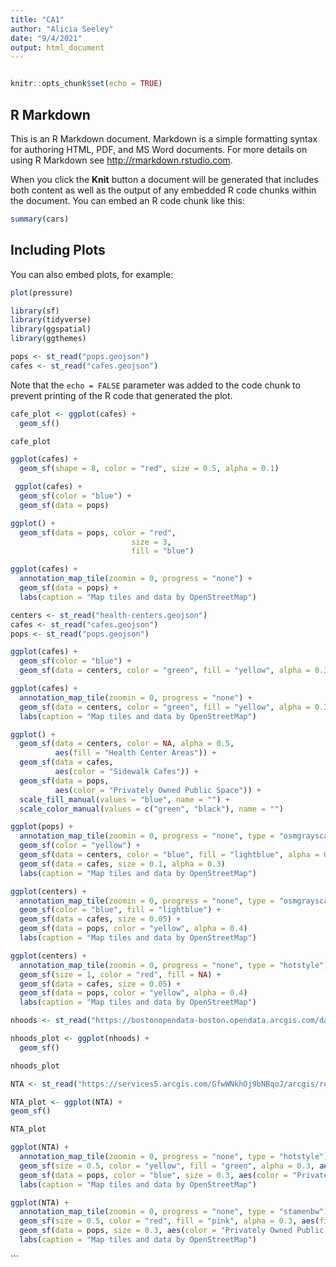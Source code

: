 ```yaml
---
title: "CA1"
author: "Alicia Seeley"
date: "9/4/2021"
output: html_document
---
```

```r

```

```r
knitr::opts_chunk$set(echo = TRUE)
```

## R Markdown

This is an R Markdown document. Markdown is a simple formatting syntax for authoring HTML, PDF, and MS Word documents. For more details on using R Markdown see <http://rmarkdown.rstudio.com>.

When you click the **Knit** button a document will be generated that includes both content as well as the output of any embedded R code chunks within the document. You can embed an R code chunk like this:

```r
summary(cars)
```

## Including Plots

You can also embed plots, for example:

```r
plot(pressure)
```
```r
library(sf)
library(tidyverse)
library(ggspatial)
library(ggthemes)
```

```r
pops <- st_read("pops.geojson")
cafes <- st_read("cafes.geojson")
```

Note that the `echo = FALSE` parameter was added to the code chunk to prevent printing of the R code that generated the plot.
```r
cafe_plot <- ggplot(cafes) +
  geom_sf()

cafe_plot
```
```r
ggplot(cafes) +
  geom_sf(shape = 8, color = "red", size = 0.5, alpha = 0.1)
```
```r
 ggplot(cafes) +
  geom_sf(color = "blue") +
  geom_sf(data = pops)
```
```r
ggplot() +
  geom_sf(data = pops, color = "red", 
                           size = 3,
                           fill = "blue")
```
```r
ggplot(cafes) +
  annotation_map_tile(zoomin = 0, progress = "none") +
  geom_sf(data = pops) +
  labs(caption = "Map tiles and data by OpenStreetMap")
```

```r
centers <- st_read("health-centers.geojson")
cafes <- st_read("cafes.geojson")
pops <- st_read("pops.geojson")
```
```r
ggplot(cafes) +
  geom_sf(color = "blue") +
  geom_sf(data = centers, color = "green", fill = "yellow", alpha = 0.3)
```
```r
ggplot(cafes) +
  annotation_map_tile(zoomin = 0, progress = "none") +
  geom_sf(data = centers, color = "green", fill = "yellow", alpha = 0.3) +
  labs(caption = "Map tiles and data by OpenStreetMap")
```
```r
ggplot() +
  geom_sf(data = centers, color = NA, alpha = 0.5,
          aes(fill = "Health Center Areas")) +
  geom_sf(data = cafes,
          aes(color = "Sidewalk Cafes")) +
  geom_sf(data = pops, 
          aes(color = "Privately Owned Public Space")) +
  scale_fill_manual(values = "blue", name = "") +
  scale_color_manual(values = c("green", "black"), name = "")
```
```r
ggplot(pops) +
  annotation_map_tile(zoomin = 0, progress = "none", type = "osmgrayscale")  +
  geom_sf(color = "yellow") +
  geom_sf(data = centers, color = "blue", fill = "lightblue", alpha = 0.4) +
  geom_sf(data = cafes, size = 0.1, alpha = 0.3)
  labs(caption = "Map tiles and data by OpenStreetMap")
```
```r
ggplot(centers) +
  annotation_map_tile(zoomin = 0, progress = "none", type = "osmgrayscale")  +
  geom_sf(color = "blue", fill = "lightblue") +
  geom_sf(data = cafes, size = 0.05) +
  geom_sf(data = pops, color = "yellow", alpha = 0.4)
  labs(caption = "Map tiles and data by OpenStreetMap")
```

```r
ggplot(centers) +
  annotation_map_tile(zoomin = 0, progress = "none", type = "hotstyle")  +
  geom_sf(size = 1, color = "red", fill = NA) +
  geom_sf(data = cafes, size = 0.05) +
  geom_sf(data = pops, color = "yellow", alpha = 0.4)
  labs(caption = "Map tiles and data by OpenStreetMap")
```
```r
nhoods <- st_read("https://bostonopendata-boston.opendata.arcgis.com/datasets/3525b0ee6e6b427f9aab5d0a1d0a1a28_0.kml?outSR=%7B%22latestWkid%22%3A2249%2C%22wkid%22%3A102686%7D", quiet = TRUE)

nhoods_plot <- ggplot(nhoods) +
  geom_sf()

nhoods_plot
```
```r
NTA <- st_read("https://services5.arcgis.com/GfwWNkhOj9bNBqoJ/arcgis/rest/services/NYC_Neighborhood_Tabulation_Areas_2020/FeatureServer/0/query?where=1=1&outFields=*&outSR=4326&f=pgeojson", quiet = TRUE)

NTA_plot <- ggplot(NTA) +
geom_sf()

NTA_plot

```
```r
ggplot(NTA) +
  annotation_map_tile(zoomin = 0, progress = "none", type = "hotstyle")  +
  geom_sf(size = 0.5, color = "yellow", fill = "green", alpha = 0.3, aes(fill = "NTA's")) +
  geom_sf(data = pops, color = "blue", size = 0.3, aes(color = "Privately Owned Public Space"))
  labs(caption = "Map tiles and data by OpenStreetMap")
```
```r
ggplot(NTA) +
  annotation_map_tile(zoomin = 0, progress = "none", type = "stamenbw")  +
  geom_sf(size = 0.5, color = "red", fill = "pink", alpha = 0.3, aes(fill = "NTA's")) +
  geom_sf(data = pops, size = 0.3, aes(color = "Privately Owned Public Space"))
  labs(caption = "Map tiles and data by OpenStreetMap")
```

```

